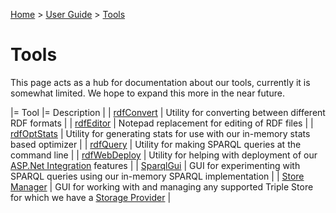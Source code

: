 [[Home]] > [[User Guide]] > [[UserGuide/Tools|Tools]]

= Tools =

This page acts as a hub for documentation about our tools, currently it is somewhat limited.  We hope to expand this more in the near future.

|= Tool |= Description |
| [[UserGuide/Tools/rdfConvert|rdfConvert]] | Utility for converting between different RDF formats |
| [[UserGuide/Tools/rdfEditor|rdfEditor]] | Notepad replacement for editing of RDF files |
| [[UserGuide/Tools/rdfOptStats|rdfOptStats]] | Utility for generating stats for use with our in-memory stats based optimizer |
| [[UserGuide/Tools/rdfQuery|rdfQuery]] | Utility for making SPARQL queries at the command line |
| [[UserGuide/Tools/rdfWebDeploy|rdfWebDeploy]] | Utility for helping with deployment of our [[UserGuide/ASP.Net Integration|ASP.Net Integration]] features |
| [[UserGuide/Tools/SparqlGui|SparqlGui]] | GUI for experimenting with SPARQL queries using our in-memory SPARQL implementation |
| [[UserGuide/Tools/Store Manager|Store Manager]] | GUI for working with and managing any supported Triple Store for which we have a [[UserGuide/Storage/Providers|Storage Provider]] |